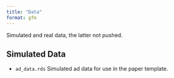 ```yaml
---
title: "Data"
format: gfm
---
```


Simulated and real data, the latter not pushed.

## Simulated Data

- `ad_data.rds` Simulated ad data for use in the paper template.

